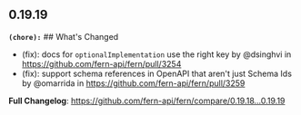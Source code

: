 ## 0.19.19
**`(chore):`** ## What's Changed
* (fix): docs for `optionalImplementation` use the right key by @dsinghvi in https://github.com/fern-api/fern/pull/3254
* (fix): support schema references in OpenAPI that aren't just Schema Ids by @omarrida in https://github.com/fern-api/fern/pull/3259


**Full Changelog**: https://github.com/fern-api/fern/compare/0.19.18...0.19.19

